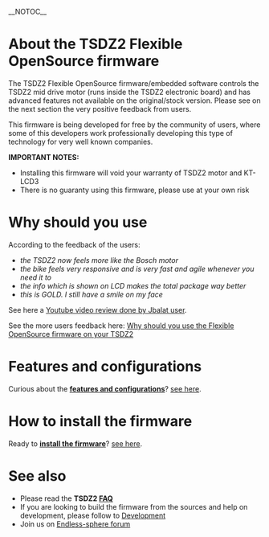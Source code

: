 __NOTOC__
= About the TSDZ2 Flexible OpenSource firmware =

The TSDZ2 Flexible OpenSource firmware/embedded software controls the TSDZ2 mid drive motor (runs inside the TSDZ2 electronic board) and has advanced features not available on the original/stock version. Please see on the next section the very positive feedback from users.

This firmware is being developed for free by the community of users, where some of this developers work professionally developing this type of technology for very well known companies.

'''IMPORTANT NOTES:'''
* Installing this firmware will void your warranty of TSDZ2 motor and KT-LCD3
* There is no guaranty using this firmware, please use at your own risk

= Why should you use =

According to the feedback of the users:
* ''the TSDZ2 now feels more like the Bosch motor''
* ''the bike feels very responsive and is very fast and agile whenever you need it to''
* ''the info which is shown on LCD makes the total package way better''
* ''this is GOLD. I still have a smile on my face''

See here a [https://www.youtube.com/watch?v=IrWn6e8bIuQ Youtube video review done by Jbalat user].

See the more users feedback here: [[Why should you use the Flexible OpenSource firmware on your TSDZ2]]

= Features and configurations =

Curious about the '''[[TSDZ2 and KT LCD3 advanced features with Flexible OpenSource firmwares|features and configurations]]'''? [[TSDZ2 and KT LCD3 advanced features with Flexible OpenSource firmwares|see here]].

= How to install the firmware =

Ready to '''[[How to install the Flexible OpenSource firmware|install the firmware]]'''? [[How to install the Flexible OpenSource firmware|see here]].

= See also =
* Please read the '''TSDZ2 [[FAQ]]'''
* If you are looking to build the firmware from the sources and help on development, please follow to [[Development]]
* Join us on [https://endless-sphere.com/forums/viewtopic.php?f=28&t=79788 Endless-sphere forum]